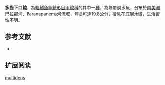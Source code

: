 {{Speciesbox
| name = 多齒下口鯰
| image = 
| image_width = 250px
| image_caption = 
| status = NE
| status_system = IUCN3.1
| genus = Hypostomus
| species = multidens
| authority = Jerep, Shibatta & Zawadzki, 2007
| synonyms = 
}}

'''多齒下口鯰'''，為[[輻鰭魚綱|輻鰭魚綱]][[鯰形目|鯰形目]][[甲鯰科|甲鯰科]]的其中一[[種|種]]，為熱帶淡水魚，分布於[[南美洲|南美洲]][[巴拉那河|巴拉那河]]、Paranapanema河流域，體長可達19.8公分，棲息在底層水域，生活習性不明。
==参考文献==
*{{FishBase_species|genus=Hypostomus|species=multidens|year=2015|month=1}}

== 扩展阅读 ==
{{refbegin}}
{{wikispecies-inline|Hypostomus multidens|多齒下口鯰}}
{{refend}}
{{Taxonbar|from=Q6403785}}

[[Category:下口鯰屬|multidens]]